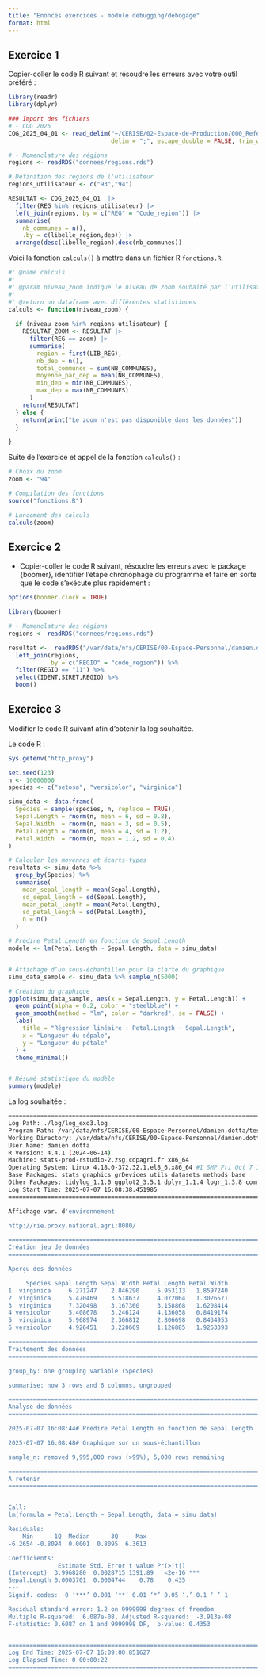 ```yaml
---
title: "Enoncés exercices - module debugging/débogage"
format: html
---
```


## Exercice 1

Copier-coller le code R suivant et résoudre les erreurs avec votre outil préféré :  
  
```r
library(readr)
library(dplyr)

### Import des fichiers
# - COG 2025
COG_2025_04_01 <- read_delim("~/CERISE/02-Espace-de-Production/000_Referentiels/0040_Geo/COG/2025/COG_2025_04_01.csv", 
                             delim = ";", escape_double = FALSE, trim_ws = TRUE)

# - Nomenclature des régions
regions <- readRDS("donnees/regions.rds")

# Définition des régions de l'utilisateur
regions_utilisateur <- c("93","94")

RESULTAT <- COG_2025_04_O1  |>  
  filter(REG %in% regions_utilisateur) |> 
  left_join(regions, by = c("REG" = "Code_region")) |> 
  summarise(
    nb_communes = n(),
    .by = c(libelle_region,dep)) |>
  arrange(desc(libelle_region),desc(nb_communes))
```

Voici la fonction `calculs()` à mettre dans un fichier R `fonctions.R`.  
  
  
```r
#' @name calculs
#'
#' @param niveau_zoom indique le niveau de zoom souhaité par l'utilisateur
#'
#' @return un dataframe avec différentes statistiques
calculs <- function(niveau_zoom) {
  
  if (niveau_zoom %in% regions_utilisateur) {
    RESULTAT_ZOOM <- RESULTAT |> 
      filter(REG == zoom) |> 
      summarise(
        region = first(LIB_REG),
        nb_dep = n(),
        total_communes = sum(NB_COMMUNES),
        moyenne_par_dep = mean(NB_COMMUNES),
        min_dep = min(NB_COMMUNES),
        max_dep = max(NB_COMMUNES)
      )
    return(RESULTAT)
  } else {
    return(print("Le zoom n'est pas disponible dans les données"))
  }
  
}
```

Suite de l'exercice et appel de la fonction `calculs()` :  
  

```r
# Choix du zoom
zoom <- "94"

# Compilation des fonctions
source("fonctions.R")

# Lancement des calculs
calculs(zoom)
```

## Exercice 2

- Copier-coller le code R suivant, résoudre les erreurs avec le package {boomer}, identifier l'étape chronophage du programme et faire en sorte que le code s'exécute plus rapidement : 
  
```r
options(boomer.clock = TRUE)

library(boomer)

# - Nomenclature des régions
regions <- readRDS("donnees/regions.rds")

resultat <-  readRDS("/var/data/nfs/CERISE/00-Espace-Personnel/damien.dotta/CERISE/03-Espace-de-Diffusion/100_Comptes_Revenus/10010_RICA/10_Donnees_definitives/RICA_2023/format_rds/rica23.rds") %>% 
  left_join(regions,
            by = c("REGIO" = "code_region")) %>% 
  filter(REGIO == "11") %>% 
  select(IDENT,SIRET,REGIO) %>%
  boom()
```

## Exercice 3

Modifier le code R suivant afin d'obtenir la log souhaitée.

Le code R :

```r
Sys.getenv("http_proxy")

set.seed(123)
n <- 10000000
species <- c("setosa", "versicolor", "virginica")

simu_data <- data.frame(
  Species = sample(species, n, replace = TRUE),
  Sepal.Length = rnorm(n, mean = 6, sd = 0.8),
  Sepal.Width  = rnorm(n, mean = 3, sd = 0.5),
  Petal.Length = rnorm(n, mean = 4, sd = 1.2),
  Petal.Width  = rnorm(n, mean = 1.2, sd = 0.4)
)

# Calculer les moyennes et écarts-types
resultats <- simu_data %>%
  group_by(Species) %>%
  summarise(
    mean_sepal_length = mean(Sepal.Length),
    sd_sepal_length = sd(Sepal.Length),
    mean_petal_length = mean(Petal.Length),
    sd_petal_length = sd(Petal.Length),
    n = n()
  )

# Prédire Petal.Length en fonction de Sepal.Length
modele <- lm(Petal.Length ~ Sepal.Length, data = simu_data)


# Affichage d’un sous-échantillon pour la clarté du graphique
simu_data_sample <- simu_data %>% sample_n(5000)

# Création du graphique
ggplot(simu_data_sample, aes(x = Sepal.Length, y = Petal.Length)) +
  geom_point(alpha = 0.2, color = "steelblue") +
  geom_smooth(method = "lm", color = "darkred", se = FALSE) +
  labs(
    title = "Régression linéaire : Petal.Length ~ Sepal.Length",
    x = "Longueur du sépale",
    y = "Longueur du pétale"
  ) +
  theme_minimal()


# Résumé statistique du modèle
summary(modele)
```

La log souhaitée :

```.sh
========================================================================= 
Log Path: ./log/log_exo3.log 
Program Path: /var/data/nfs/CERISE/00-Espace-Personnel/damien.dotta/test_log.R 
Working Directory: /var/data/nfs/CERISE/00-Espace-Personnel/damien.dotta 
User Name: damien.dotta 
R Version: 4.4.1 (2024-06-14) 
Machine: stats-prod-rstudio-2.zsg.cdpagri.fr x86_64 
Operating System: Linux 4.18.0-372.32.1.el8_6.x86_64 #1 SMP Fri Oct 7 12:35:10 EDT 2022 
Base Packages: stats graphics grDevices utils datasets methods base 
Other Packages: tidylog_1.1.0 ggplot2_3.5.1 dplyr_1.1.4 logr_1.3.8 common_1.1.3 
Log Start Time: 2025-07-07 16:08:38.451985 
========================================================================= 

Affichage var. d'environnement 

http://rie.proxy.national.agri:8080/ 

========================================================================= 
Création jeu de données 
========================================================================= 

Aperçu des données 

     Species Sepal.Length Sepal.Width Petal.Length Petal.Width
1  virginica     6.271247    2.846290     5.953113   1.8597240
2  virginica     5.470469    3.518637     4.072064   1.3026571
3  virginica     7.320498    3.167360     3.158868   1.6208414
4 versicolor     5.408678    3.246124     4.136058   0.8419174
5  virginica     5.968974    2.366812     2.806698   0.8434953
6 versicolor     4.926451    3.220669     1.126885   1.9263393

========================================================================= 
Traitement des données 
========================================================================= 

group_by: one grouping variable (Species)

summarise: now 3 rows and 6 columns, ungrouped

========================================================================= 
Analyse de données 
========================================================================= 

2025-07-07 16:08:44# Prédire Petal.Length en fonction de Sepal.Length 

2025-07-07 16:08:48# Graphique sur un sous-échantillon 

sample_n: removed 9,995,000 rows (>99%), 5,000 rows remaining

========================================================================= 
A retenir 
========================================================================= 


Call:
lm(formula = Petal.Length ~ Sepal.Length, data = simu_data)

Residuals:
    Min      1Q  Median      3Q     Max 
-6.2654 -0.8094  0.0001  0.8095  6.3613 

Coefficients:
              Estimate Std. Error t value Pr(>|t|)    
(Intercept)  3.9968280  0.0028715 1391.89   <2e-16 ***
Sepal.Length 0.0003701  0.0004744    0.78    0.435    
---
Signif. codes:  0 ‘***’ 0.001 ‘**’ 0.01 ‘*’ 0.05 ‘.’ 0.1 ‘ ’ 1

Residual standard error: 1.2 on 9999998 degrees of freedom
Multiple R-squared:  6.087e-08,	Adjusted R-squared:  -3.913e-08 
F-statistic: 0.6087 on 1 and 9999998 DF,  p-value: 0.4353


========================================================================= 
Log End Time: 2025-07-07 16:09:00.851627 
Log Elapsed Time: 0 00:00:22 
========================================================================= 
```


